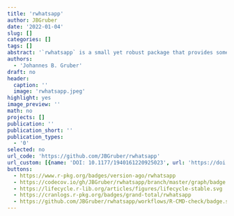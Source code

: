 ```yaml
---
title: 'rwhatsapp'
author: JBGruber
date: '2022-01-04'
slug: []
categories: []
tags: []
abstract: '`rwhatsapp` is a small yet robust package that provides some infrastructure to work with WhatsApp text data in `R`. WhatsApp seems to become increasingly important not just as a messaging service but also as a social network—thanks to its group chat capabilities. This package is intended to make the first step of analysing WhatsApp text data as easy as possible: reading your chat history into R. This should work, no matter which device or locale you used to retrieve the txt or zip file containing your conversations.'
authors:
  - 'Johannes B. Gruber'
draft: no
header:
  caption: ''
  image: 'rwhatsapp.jpeg'
highlight: yes
image_preview: ''
math: no
projects: []
publication: ''
publication_short: ''
publication_types:
  - '0'
selected: no
url_code: 'https://github.com/JBGruber/rwhatsapp'
url_custom: [{name: 'DOI: 10.1177/1940161220925023', url: 'https://doi.org/10.1177/1940161220925023'}]
buttons:
  - https://www.r-pkg.org/badges/version-ago/rwhatsapp
  - https://codecov.io/gh/JBGruber/rwhatsapp/branch/master/graph/badge.svg
  - https://lifecycle.r-lib.org/articles/figures/lifecycle-stable.svg
  - https://cranlogs.r-pkg.org/badges/grand-total/rwhatsapp
  - https://github.com/JBGruber/rwhatsapp/workflows/R-CMD-check/badge.svg
---
```


